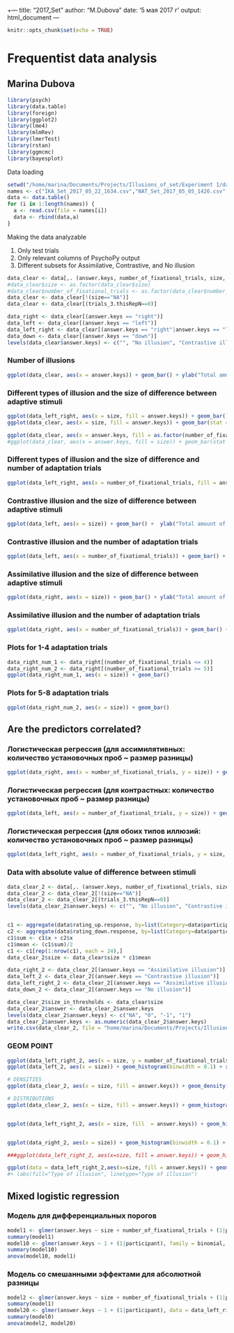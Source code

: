 +---
title: "2017_Set"
author: "M.Dubova"
date: '5 мая 2017 г '
output: html_document
---

```r
knitr::opts_chunk$set(echo = TRUE)
```

# Frequentist data analysis
## Marina Dubova

```r
library(psych)
library(data.table)
library(foreign)
library(ggplot2)
library(lme4)
library(mlmRev)
library(lmerTest)
library(rstan)
library(ggmcmc)
library(bayesplot)
```

Data loading

```r

setwd("/home/marina/Documents/Projects/Illusions_of_set/Experiment 1/data")
names <- c("IKA_Set_2017_05_22_1634.csv","NAT_Set_2017_05_05_1426.csv", "AOM_Set_2017_05_01_2019.csv", "BRO_Set_2017_05_05_1411.csv", "LDS_Set_2017_05_05_1327.csv", "DFX_Set_2017_04_15_1952.csv", "ASS_Set_2017_04_28_1416.csv", "ENE_Set_2017_04_28_1356.csv", "karina_Set_2017_04_28_1319.csv", "M.N_Set_2017_04_28_1457.csv", "OMK_Set_2017_04_15_2003.csv", "POL_Set_2017_04_15_1917.csv", "SAA_Set_2017_04_15_1800.csv", "SEV_Set_2017_04_28_1342.csv", "Simon_Set_2017_04_15_1935.csv", "Mil_Set_2017_04_29_1731.csv", "AAF_Set_2017_04_29_1410.csv", "GSA_Set_2017_05_17_1713.csv", "KLE_Set_2017_05_17_1645.csv", "AKS_Set_2017_05_17_1623.csv", "YGY_Set_2017_05_17_1609.csv", "ASV_Set_2017_05_17_1556.csv", "MB_Set_2017_05_17_1412.csv", "EZV_Set_2017_05_17_1327.csv", "ARM_Set_2017_05_16_2215.csv", "RBD_Set_2017_05_16_1316.csv")
data <- data.table()
for (i in 1:length(names)) {
  a <- read.csv(file = names[i])
  data <- rbind(data,a)
}
```

Making the data analyzable

1. Only test trials
2. Only relevant columns of PsychoPy output
3. Different subsets for Assimilative, Contrastive, and No illusion

```r
data_clear <- data[,. (answer.keys, number_of_fixational_trials, size, trials_3.thisRepN, participant)]
#data_clear$size <- as.factor(data_clear$size)
#data_clear$number_of_fixational_trials <- as.factor(data_clear$number_of_fixational_trials)
data_clear <- data_clear[!(size=="NA")]
data_clear <- data_clear[(trials_3.thisRepN==0)]

data_right <- data_clear[(answer.keys == "right")]
data_left <- data_clear[(answer.keys == "left")]
data_left_right <- data_clear[(answer.keys == "right"|answer.keys == "left")]
data_down <- data_clear[(answer.keys == "down")]
levels(data_clear$answer.keys) <- c("", "No illusion", "Contrastive illusion", "Assimilative illusion")
```

### Number of illusions

```r
ggplot(data_clear, aes(x = answer.keys)) + geom_bar() + ylab("Total amount of illusions") + xlab("") + ggtitle("Number of illusions")
```

### Different types of illusion and the size of difference between adaptive stimuli

```r
ggplot(data_left_right, aes(x = size, fill = answer.keys)) + geom_bar()
ggplot(data_clear, aes(x = size, fill = answer.keys)) + geom_bar(stat = "count", position = position_fill()) + ylab("Fraction of the type of illusions") + xlab("Size of difference between the setting stimuli (in individual differential thresholds)") + ggtitle("Fraction of illusions for different sizes of difference") + labs(fill = "Type of illusion")

ggplot(data_clear, aes(x = answer.keys, fill = as.factor(number_of_fixational_trials))) + geom_bar(stat = "count", position = position_fill())
#ggplot(data_clear, aes(x = answer.keys, fill = size)) + geom_bar(stat = "count", position = position_fill())
```

### Different types of illusion and the size of difference and number of adaptation trials

```r
ggplot(data_left_right, aes(x = number_of_fixational_trials, fill = answer.keys)) + geom_bar(stat = "bin", position = position_fill())
```

### Contrastive illusion and the size of difference between adaptive stimuli

```r
ggplot(data_left, aes(x = size)) + geom_bar() +  ylab("Total amount of illusions") + xlab("Size of difference between the setting stimuli (in individual differential thresholds)") + ggtitle("Number of contrastive illusions and difference in stimuli's sizes")
```

### Contrastive illusion and the number of adaptation trials

```r
ggplot(data_left, aes(x = number_of_fixational_trials)) + geom_bar() + ylab("Total amount of illusions") + xlab("Number of fixational trials") + ggtitle("Number of contrastive illusions and number of fixational trials")
```

### Assimilative illusion and the size of difference between adaptive stimuli

```r
ggplot(data_right, aes(x = size)) + geom_bar() + ylab("Total amount of illusions") + xlab("Size of difference between the setting stimuli (in individual differential thresholds)") + ggtitle("Number of assimilative illusions and difference in stimuli's sizes")
```

### Assimilative illusion and the number of adaptation trials

```r
ggplot(data_right, aes(x = number_of_fixational_trials)) + geom_bar() + ylab("Total amount of illusions") + xlab("Number of fixational trials") + ggtitle("Number of assimilative illusions and number of fixational trials")
```

### Plots for 1-4 adaptation trials

```r
data_right_num_1 <- data_right[(number_of_fixational_trials <= 4)]
data_right_num_2 <- data_right[(number_of_fixational_trials >= 5)]
ggplot(data_right_num_1, aes(x = size)) + geom_bar()
```

### Plots for 5-8 adaptation trials

```r
ggplot(data_right_num_2, aes(x = size)) + geom_bar()
```

## Are the predictors correlated?

### Логистическая регрессия (для ассимилятивных: количество установочных проб ~ размер разницы)

```r

ggplot(data_right, aes(x = number_of_fixational_trials, y = size)) + geom_smooth(method = "glm", method.args = list(family = "gaussian"), aes(color = "gaussian"), se = TRUE)

```

### Логистическая регрессия (для контрастных: количество установочных проб ~ размер разницы)

```r

ggplot(data_left, aes(x = number_of_fixational_trials, y = size)) + geom_smooth(method = "glm", method.args = list(family = "gaussian"), aes(color = "gaussian"), se = TRUE)

```

### Логистическая регрессия (для обоих типов иллюзий: количество установочных проб ~ размер разницы)

```r

ggplot(data_left_right, aes(x = number_of_fixational_trials, y = size, col = answer.keys)) + geom_smooth(method = "glm", method.args = list(family = "gaussian"), se = TRUE)

```

### Data with absolute value of difference between stimuli

```r
data_clear_2 <- data[,. (answer.keys, number_of_fixational_trials, size, trials_3.thisRepN, participant)]
data_clear_2 <- data_clear_2[!(size=="NA")]
data_clear_2 <- data_clear_2[(trials_3.thisRepN==0)]
levels(data_clear_2$answer.keys) <- c("", "No illusion", "Contrastive illusion", "Assimilative illusion")


c1 <- aggregate(data$rating_up.response, by=list(Category=data$participant), FUN=mean, na.rm = TRUE) 
c2 <- aggregate(data$rating_down.response, by=list(Category=data$participant), FUN=mean, na.rm = TRUE)
c1$sum <- c1$x + c2$x
c1$mean <- (c1$sum)/2
c1 <- c1[rep(1:nrow(c1), each = 24),]
data_clear_2$size <- data_clear$size * c1$mean

data_right_2 <- data_clear_2[(answer.keys == "Assimilative illusion")]
data_left_2 <- data_clear_2[(answer.keys == "Contrastive illusion")]
data_left_right_2 <- data_clear_2[(answer.keys == "Assimilative illusion"|answer.keys == "Contrastive illusion")]
data_down_2 <- data_clear_2[(answer.keys == "No illusion")]

data_clear_2$size_in_thresholds <- data_clear$size
data_clear_2$answer <- data_clear_2$answer.keys
levels(data_clear_2$answer.keys) <- c("NA", "0", "-1", "1")
data_clear_2$answer.keys <- as.numeric(data_clear_2$answer.keys)
write.csv(data_clear_2, file = "home/marina/Documents/Projects/Illusions_of_set/Set 1/Experiment/data/MyData.csv")
```

### GEOM POINT

``` r
ggplot(data_left_right_2, aes(x = size, y = number_of_fixational_trials, col = answer.keys)) + geom_jitter()
ggplot(data_left_2, aes(x = size)) + geom_histogram(binwidth = 0.1) + xlab("Absolute value of differece between setting stimuli (in cm)") + ylab("Total amount of illusions") + ggtitle("Number of contrastive illusions and absolute value of difference")

# DENSITIES
ggplot(data_clear_2, aes(x = size, fill = answer.keys)) + geom_density(alpha=0.4) + xlab("Absolute value of differece between setting stimuli (in cm)") + ylab("Estimated density") + ggtitle("Estimated density of distributions") + labs(fill= "Type of illusion")

# DISTRIBUTIONS
ggplot(data_clear_2, aes(x = size, fill = answer.keys)) + geom_histogram(binwidth = 0.1) + xlab("Absolute value of differece between setting stimuli (in cm)") + ylab("Total amount of illusions") + ggtitle("Number of illusions and absolute value of difference") + facet_wrap(~ answer.keys) + labs(fill= "Type of illusion")


ggplot(data_left_right_2, aes(x = size, fill  = answer.keys)) + geom_histogram(alpha = 0.3, binwidth = 0.1, aes(y = ..density..), position = 'identity') + xlab("Absolute value of differece between setting stimuli (in cm)") + ylab("Total amount of illusions") + ggtitle("Number of assimilative illusions and absolute value of difference")


ggplot(data_right_2, aes(x = size)) + geom_histogram(binwidth = 0.1) + xlab("Absolute value of differece between setting stimuli (in cm)") + ylab("Total amount of illusions") + ggtitle("Number of assimilative illusions and absolute value of difference")

###ggplot(data_left_right_2, aes(x=size, fill = answer.keys)) + geom_histogram(aes(y=..count../sum(..count..)))

ggplot(data = data_left_right_2,aes(x=size, fill = answer.keys)) + geom_density(alpha = 0.3) + geom_dotplot(dotsize = 0.5,aes(size=2, fill=answer.keys))
#+ labs(fill="Type of illusion", linetype="Type of illusion")
``` 

## Mixed logistic regression

### Модель для дифференциальных порогов

```r

model1 <- glmer(answer.keys ~ size + number_of_fixational_trials + (1|participant), data = data_clear, family = binomial) # doesn't converge with individual effects of num_of_trials
summary(model1)
model10 <- glmer(answer.keys ~ 1 + (1|participant), family = binomial, data = data_clear)
summary(model10)
anova(model10, model1)
```

### Модель со смешанными эффектами для абсолютной разницы

``` r
model2 <- glmer(answer.keys ~ size + number_of_fixational_trials + (1|participant) + (size|participant), data = data_left_right_2, family = binomial)
summary(model1)
model20 <- glmer(answer.keys ~ 1 + (1|participant), data = data_left_right_2, family = binomial)
summary(model0)
anova(model2, model20)
```

